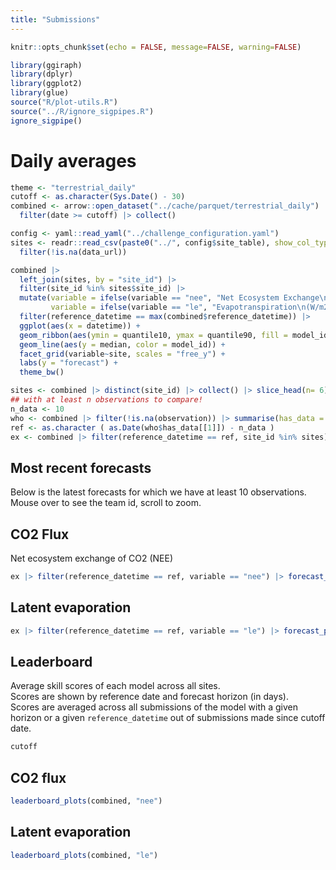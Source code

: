 ```yaml
---
title: "Submissions"
---
```


```r
knitr::opts_chunk$set(echo = FALSE, message=FALSE, warning=FALSE)
```

```r
library(ggiraph)
library(dplyr)
library(ggplot2)
library(glue)
source("R/plot-utils.R")
source("../R/ignore_sigpipes.R")
ignore_sigpipe()


```

# Daily averages

```r
theme <- "terrestrial_daily"
cutoff <- as.character(Sys.Date() - 30)
combined <- arrow::open_dataset("../cache/parquet/terrestrial_daily") |>
  filter(date >= cutoff) |> collect()

config <- yaml::read_yaml("../challenge_configuration.yaml")
sites <- readr::read_csv(paste0("../", config$site_table), show_col_types = FALSE) |> 
  filter(!is.na(data_url))
```

```r
combined |> 
  left_join(sites, by = "site_id") |> 
  filter(site_id %in% sites$site_id) |> 
  mutate(variable = ifelse(variable == "nee", "Net Ecosystem Exchange\n(gC/m2/day)", variable),
         variable = ifelse(variable == "le", "Evapotranspiration\n(W/m2)", variable)) %>% 
  filter(reference_datetime == max(combined$reference_datetime)) |> 
  ggplot(aes(x = datetime)) +
  geom_ribbon(aes(ymin = quantile10, ymax = quantile90, fill = model_id), alpha = 0.5) + 
  geom_line(aes(y = median, color = model_id)) +
  facet_grid(variable~site, scales = "free_y") +
  labs(y = "forecast") +
  theme_bw()
```

```r
sites <- combined |> distinct(site_id) |> collect() |> slice_head(n= 6) |> pull(site_id)
## with at least n observations to compare!
n_data <- 10
who <- combined |> filter(!is.na(observation)) |> summarise(has_data = max(reference_datetime)) |> collect()
ref <- as.character ( as.Date(who$has_data[[1]]) - n_data )
ex <- combined |> filter(reference_datetime == ref, site_id %in% sites) 

```

## Most recent forecasts

Below is the latest forecasts for which we have at least 10 observations. Mouse over to see the team id, scroll to zoom.

::: panel-tabset

## CO2 Flux

Net ecosystem exchange of CO2 (NEE)

```r
ex |> filter(reference_datetime == ref, variable == "nee") |> forecast_plots()
```

## Latent evaporation

```r
ex |> filter(reference_datetime == ref, variable == "le") |> forecast_plots()
```
:::

## Leaderboard

Average skill scores of each model across all sites.\
Scores are shown by reference date and forecast horizon (in days).\
Scores are averaged across all submissions of the model with a given horizon or a given `reference_datetime` out of submissions made since cutoff date.

```r
cutoff
```

::: panel-tabset
## CO2 flux

```r
leaderboard_plots(combined, "nee")
```

## Latent evaporation

```r
leaderboard_plots(combined, "le")
```

:::
